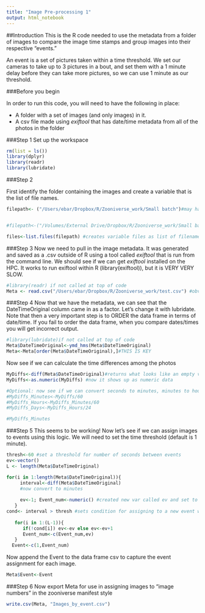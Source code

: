 ```yaml
---
title: "Image Pre-processing 1"
output: html_notebook
---
```

##Introduction
This is the R code needed to use the metadata from a folder of images to compare the image time stamps and group images into their respective "events."

An event is a set of pictures taken within a time threshold.  We set our cameras to take up to 3 pictures in a bout, and set them with a 1 minute delay before they can take more pictures, so we can use 1 minute as our threshold.

###Before you begin

In order to run this code, you will need to have the following in place:

* A folder with a set of images (and only images) in it.
* A csv file made using *exiftool* that has date/time metadata from all of the photos in the folder


###Step 1
Set up the workspace
```r
rm(list = ls())
library(dplyr)
library(readr)
library(lubridate)
```
###Step 2

First identify the folder containing the images and create a variable that is the list of file names. 

```r
filepath<- ("/Users/ebar/Dropbox/R/Zooniverse_work/Small batch")#may have to redirect to wherever the pictures are stored.


#filepath<-("/Volumes/External Drive/Dropbox/R/Zooniverse_work/Small batch") #from mac pro

files<-list.files(filepath) #creates variable files as list of filenames
```
###Step 3 
Now we need to pull in the image metadata.  It was generated and saved as a .csv outside of R using a tool called *exiftool* that is run from the command line.  We should see if we can get *exiftool* installed on the HPC. It works to run exiftool within R (library(exiftool)), but it is VERY VERY SLOW. 

```r

#library(readr) if not called at top of code
Meta <- read.csv("/Users/ebar/Dropbox/R/Zooniverse_work/test.csv") #obvioulsly, put correct file name here

```

###Step 4
Now that we have the metadata, we can see that the DateTimeOriginal column came in as a factor.  Let's change it with lubridate.  Note that then a very important step is to ORDER the data frame in terms of date/time.  If you fail to order the data frame, when you compare dates/times you will get incorrect output.

```r
#library(lubridate)if not called at top of code 
Meta$DateTimeOriginal<-ymd_hms(Meta$DateTimeOriginal)
Meta<-Meta[order(Meta$DateTimeOriginal),]#THIS IS KEY
```
Now see if we can calculate the time differences among the photos

```r
MyDiffs<-diff(Meta$DateTimeOriginal)#returns what looks like an empty variable in the environment window
MyDiffs<-as.numeric(MyDiffs) #now it shows up as numeric data

#Optional: now see if we can convert seconds to minutes, minutes to hours, hours to days
#MyDiffs_Minutes<-MyDiffs/60
#MyDiffs_Hours<-MyDiffs_Minutes/60
#MyDiffs_Days<-MyDiffs_Hours/24

#MyDiffs_Minutes
```
###Step 5 
This seems to be working!  Now let's see if we can assign images to events using this logic.  We will need to set the time threshold (default is 1 minute).

```r
thresh<-60 #set a threshold for number of seconds between events
ev<-vector()
L <- length(Meta$DateTimeOriginal)

for(i in 1:length(Meta$DateTimeOriginal)){
     interval<-diff(Meta$DateTimeOriginal)
     #now convert to minutes
     
     ev<-1; Event_num<-numeric() #created new var called ev and set to 1, created empty numeric vector called Event_num. Event_num will store the assigned event for each image
   }
cond<- interval > thresh #sets condition for assigning to a new event where minutes corresponds to thresh
   
   for(i in 1:(L-1)){
      if(!cond[i]) ev<-ev else ev<-ev+1
      Event_num<-c(Event_num,ev)
   }
  Event<-c(1,Event_num)

```
Now append the Event to the data frame csv to capture the event assignment for each image.
```R
Meta$Event<-Event
```
###Step 6
Now export Meta for use in assigning images to "image numbers" in the zooniverse manifest style
```r
write.csv(Meta, "Images_by_event.csv")
```



  
